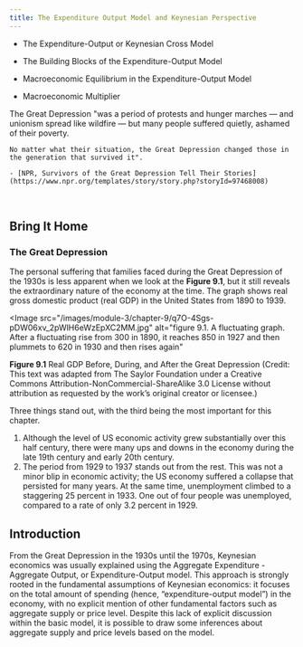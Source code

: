 ```yaml
---
title: The Expenditure Output Model and Keynesian Perspective
---
```


<Info title="In this chapter, you will learn about">

- The Expenditure-Output or Keynesian Cross Model

- The Building Blocks of the Expenditure-Output Model

- Macroeconomic Equilibrium in the Expenditure-Output Model

- Macroeconomic Multiplier

</Info>

<TextOverImage src="/images/module-3/chapter-9/yObp4yeQk86JXKB5_18NKy-D0SJC4Ug2I.jpg">
The Great Depression "was a period of protests and hunger marches — and unionism spread like wildfire — but many people suffered quietly, ashamed of their poverty.

    No matter what their situation, the Great Depression changed those in the generation that survived it".

    - [NPR, Survivors of the Great Depression Tell Their Stories](https://www.npr.org/templates/story/story.php?storyId=97468008)

</TextOverImage>

<br />

## Bring It Home

### The Great Depression

The personal suffering that families faced during the Great Depression of the 1930s is less apparent when we look at the **Figure 9.1**, but it still reveals the extraordinary nature of the economy at the time. The graph shows real gross domestic product (real GDP) in the United States from 1890 to 1939.

<Image
  src="/images/module-3/chapter-9/q7O-4Sgs-pDW06xv_2pWlH6eWzEpXC2MM.jpg"
  alt="figure 9.1. A fluctuating graph. After a fluctuating rise from 300 in 1890, it reaches 850 in 1927 and then plummets to 620 in 1930 and then rises again"
>
  **Figure 9.1** Real GDP Before, During, and After the Great Depression
  (Credit: This text was adapted from The Saylor Foundation under a Creative
  Commons Attribution-NonCommercial-ShareAlike 3.0 License without attribution
  as requested by the work’s original creator or licensee.)
</Image>

Three things stand out, with the third being the most important for this chapter.

1. Although the level of US economic activity grew substantially over this half century, there were many ups and downs in the economy during the late 19th century and early 20th century.
2. The period from 1929 to 1937 stands out from the rest. This was not a minor blip in economic activity; the US economy suffered a collapse that persisted for many years. At the same time, unemployment climbed to a staggering 25 percent in 1933. One out of four people was unemployed, compared to a rate of only 3.2 percent in 1929.

## Introduction

From the Great Depression in the 1930s until the 1970s, Keynesian economics was usually explained using the Aggregate Expenditure - Aggregate Output, or Expenditure-Output model. This approach is strongly rooted in the fundamental assumptions of Keynesian economics: it focuses on the total amount of spending (hence, “expenditure-output model”) in the economy, with no explicit mention of other fundamental factors such as aggregate supply or price level. Despite this lack of explicit discussion within the basic model, it is possible to draw some inferences about aggregate supply and price levels based on the model.
